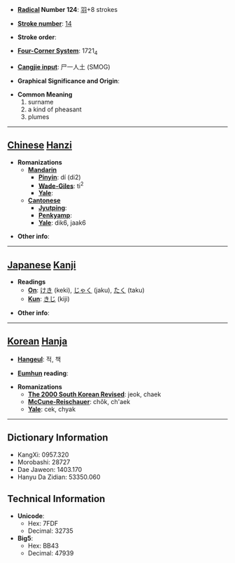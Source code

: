 * '''[[Wiktionary:Chinese radical index| Radical]] Number 124''': [[Wiktionary:Chinese radical index 羽|羽]]+8 strokes

* '''[[Wiktionary:Chinese total strokes index|Stroke number]]''': [[Wiktionary:Chinese total strokes index 14|14]]

* '''Stroke order''': 

* '''[[Wiktionary:Chinese four corner index|Four-Corner System]]''': 1721<sub>4</sub>

* '''[[Wiktionary:Chinese Cangjie index|Cangjie input]]''': 尸一人土 (SMOG)

* '''Graphical Significance and Origin''': 

* '''Common Meaning'''
*#surname
*# a kind of pheasant
*# plumes


----

== [[Chinese]] [[Hanzi]] ==

* '''Romanizations'''
** '''[[Mandarin]]'''
*** '''[[Pinyin]]''': dí (di2)
*** '''[[Wade-Giles]]''': ti<sup>2</sup>
*** '''[[Yale]]''': 
** '''[[Cantonese]]'''
*** '''[[Jyutping]]''':
*** '''[[Penkyamp]]''': 
*** '''[[Yale]]''': dik6, jaak6

* '''Other info''': 

----

== [[Japanese]] [[Kanji]] ==

* '''Readings'''
** '''[[On]]''': [[けき]] (keki), [[じゃく]] (jaku), [[たく]] (taku)
** '''[[Kun]]''': [[きじ]] (kiji)

* '''Other info''':  

----

== [[Korean]] [[Hanja]] ==

* '''[[Hangeul]]''': 적, 책

* '''[[Eumhun]] reading''': 

* '''Romanizations'''
** '''[[The 2000 South Korean Revised Romanization|The 2000 South Korean Revised]]''': jeok, chaek
** '''[[McCune-Reischauer]]''': chŏk, ch'aek
** '''[[Yale]]''': cek, chyak

----

== Dictionary Information ==

* KangXi: 0957.320
* Morobashi: 28727
* Dae Jaweon: 1403.170
* Hanyu Da Zidian: 53350.060

== Technical Information ==

* '''Unicode''':
** Hex: 7FDF
** Decimal: 32735
* '''Big5''':
** Hex: BB43
** Decimal: 47939
